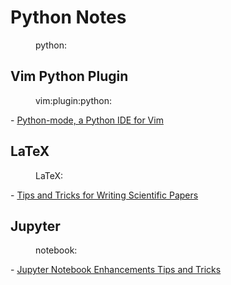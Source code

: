 = Python Notes =
:python:

== Vim Python Plugin ==
:vim:plugin:python:

- [[https://github.com/python-mode/python-mode/wiki|Python-mode, a Python IDE for Vim]]

== LaTeX ==
:LaTeX:

- [[https://github.com/Wookai/paper-tips-and-tricks#tips-and-tricks-for-writing-scientific-papers|Tips and Tricks for Writing Scientific Papers]]

== Jupyter ==
:notebook:

- [[https://forums.fast.ai/t/jupyter-notebook-enhancements-tips-and-tricks/17064|Jupyter Notebook Enhancements Tips and Tricks]]
